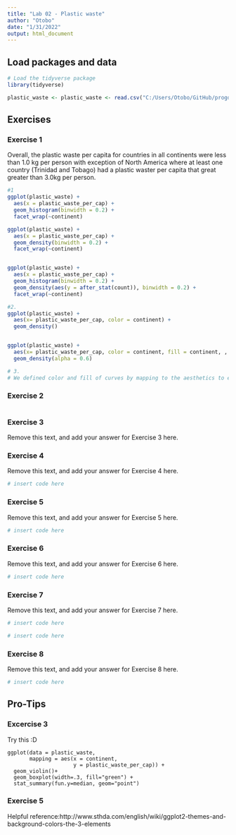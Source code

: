 ```yaml
---
title: "Lab 02 - Plastic waste"
author: "Otobo"
date: "1/31/2022"
output: html_document
---
```


## Load packages and data

```r
# Load the tidyverse package
library(tidyverse)
```

```r
plastic_waste <- plastic_waste <- read.csv("C:/Users/Otobo/GitHub/progdata-class/data/data.csv")

```

## Exercises

### Exercise 1

Overall, the plastic waste per capita for countries in all continents were less than 1.0 kg per person with exception of North America where at least one country (Trinidad and Tobago) had a plastic waster per capita that great greater than 3.0kg per person.

```r
#1
ggplot(plastic_waste) +
  aes(x = plastic_waste_per_cap) +
  geom_histogram(binwidth = 0.2) +
  facet_wrap(~continent)

ggplot(plastic_waste) +
  aes(x = plastic_waste_per_cap) +
  geom_density(binwidth = 0.2) +
  facet_wrap(~continent)


ggplot(plastic_waste) +
  aes(x = plastic_waste_per_cap) +
  geom_histogram(binwidth = 0.2) +
  geom_density(aes(y = after_stat(count)), binwidth = 0.2) +
  facet_wrap(~continent)

#2.
ggplot(plastic_waste) +
  aes(x= plastic_waste_per_cap, color = continent) + 
  geom_density()


ggplot(plastic_waste) +
  aes(x= plastic_waste_per_cap, color = continent, fill = continent, , alpha = 0.5) + 
  geom_density(alpha = 0.6)

# 3. 
# We defined color and fill of curves by mapping to the aesthetics to ensure that the boundaries for each continent have unique colors and the spaces with thin them are filled with the respective colors. However, we define alpha level to the geom to alter the level of opacity/transparency for each  boundary in order to make them distinguishable. Applying the alpha level to the aes() in this case doesn't result in the desired change in color.
```


### Exercise 2

```r

```

### Exercise 3

Remove this text, and add your answer for Exercise 3 here.

### Exercise 4

Remove this text, and add your answer for Exercise 4 here.

```r
# insert code here
```

### Exercise 5

Remove this text, and add your answer for Exercise 5 here.

```r
# insert code here
```

### Exercise 6

Remove this text, and add your answer for Exercise 6 here.

```r
# insert code here
```

### Exercise 7

Remove this text, and add your answer for Exercise 7 here.

```r
# insert code here
```

```r
# insert code here
```

### Exercise 8

Remove this text, and add your answer for Exercise 8 here.

```r
# insert code here
```

## Pro-Tips

### Excercise 3

Try this :D

```
ggplot(data = plastic_waste, 
       mapping = aes(x = continent, 
                     y = plastic_waste_per_cap)) +
  geom_violin()+
  geom_boxplot(width=.3, fill="green") +
  stat_summary(fun.y=median, geom="point") 
```

### Exercise 5 

Helpful reference:http://www.sthda.com/english/wiki/ggplot2-themes-and-background-colors-the-3-elements



